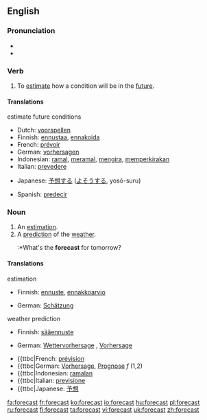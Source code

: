 ==English==

===Pronunciation===
*{{IPA|/'foɻkɑst/}}
*{{audio|en-us-forecast.ogg|Audio (US)}}


===Verb===
{{en-verb|forecasts|forecasting|forecast}}

# To [[estimate]] how a condition will be in the [[future]].

====Translations====

;estimate future conditions
{{top}}
*Dutch: [[voorspellen]]
*Finnish: [[ennustaa]], [[ennakoida]]
*French: [[prévoir]]
*German: [[vorhersagen]]
*Indonesian: [[ramal]], [[ramal|meramal]], [[kira|mengira]], [[kira|memperkirakan]]
*Italian: [[prevedere]]
{{mid}}
*Japanese: [[予想]]する ([[よそう]]する, yosō-suru)
{{bottom}}
*Spanish: [[predecir]]

===Noun===
{{en-noun}}

# An [[estimation]].
# A [[prediction]] of the [[weather]].
#:*What's the '''forecast''' for tomorrow?

====Translations====
;estimation
{{top}}
{{top}}
*Finnish: [[ennuste]], [[ennakkoarvio]]
{{mid}}
*German: [[Schätzung]] {{f}}
{{bottom}}

;weather prediction
{{top}}
*Finnish: [[sääennuste]]
{{mid}}
*German: [[Wettervorhersage]] {{f}}, [[Vorhersage]] {{f}}
{{bottom}}

{{checktrans}}
*{{ttbc|French: [[prévision]]
*{{ttbc|German: [[Vorhersage]], [[Prognose]] ''f'' (1,2)
*{{ttbc|Indonesian: [[ramal|ramalan]]
*{{ttbc|Italian: [[previsione]]
*{{ttbc|Japanese: [[予想]]

[[fa:forecast]]
[[fr:forecast]]
[[ko:forecast]]
[[io:forecast]]
[[hu:forecast]]
[[pl:forecast]]
[[ru:forecast]]
[[fi:forecast]]
[[ta:forecast]]
[[vi:forecast]]
[[uk:forecast]]
[[zh:forecast]]